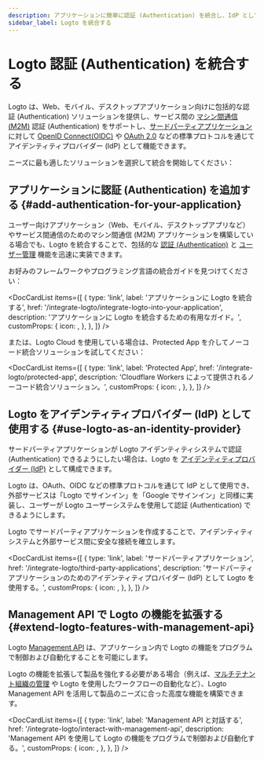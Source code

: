 ```yaml
---
description: アプリケーションに簡単に認証 (Authentication) を統合し、IdP として OAuth アプリを認可 (Authorization) し、フェデレーテッドアイデンティティを使用して認証 (Authentication) API を活用します。
sidebar_label: Logto を統合する
---
```



# Logto 認証 (Authentication) を統合する

Logto は、Web、モバイル、デスクトップアプリケーション向けに包括的な認証 (Authentication) ソリューションを提供し、サービス間の [マシン間通信 (M2M)](/quick-starts/m2m) 認証 (Authentication) をサポートし、[サードパーティアプリケーション](/integrate-logto/third-party-applications) に対して [OpenID Connect(OIDC)](https://auth.wiki/openid-connect) や [OAuth 2.0](https://auth.wiki/oauth-2.0) などの標準プロトコルを通じてアイデンティティプロバイダー (IdP) として機能できます。

ニーズに最も適したソリューションを選択して統合を開始してください：

## アプリケーションに認証 (Authentication) を追加する \{#add-authentication-for-your-application}

ユーザー向けアプリケーション（Web、モバイル、デスクトップアプリなど）やサービス間通信のためのマシン間通信 (M2M) アプリケーションを構築している場合でも、Logto を統合することで、包括的な [認証 (Authentication)](/end-user-flows) と [ユーザー管理](/user-management) 機能を迅速に実装できます。

お好みのフレームワークやプログラミング言語の統合ガイドを見つけてください：

<DocCardList
  items={[
    {
      type: 'link',
      label: 'アプリケーションに Logto を統合する',
      href: '/integrate-logto/integrate-logto-into-your-application',
      description: 'アプリケーションに Logto を統合するための有用なガイド。',
      customProps: {
        icon: <GuidesIcon />,
      },
    },
  ]}
/>

または、Logto Cloud を使用している場合は、Protected App を介してノーコード統合ソリューションを試してください：

<DocCardList
  items={[
    {
      type: 'link',
      label: 'Protected App',
      href: '/integrate-logto/protected-app',
      description: 'Cloudflare Workers によって提供されるノーコード統合ソリューション。',
      customProps: {
        icon: <ProtectedAppIcon />,
      },
    },
  ]}
/>

## Logto をアイデンティティプロバイダー (IdP) として使用する \{#use-logto-as-an-identity-provider}

サードパーティアプリケーションが Logto アイデンティティシステムで認証 (Authentication) できるようにしたい場合は、Logto を [アイデンティティプロバイダー (IdP)](https://auth.wiki/identity-provider) として構成できます。

Logto は、OAuth、OIDC などの標準プロトコルを通じて IdP として使用でき、外部サービスは「Logto でサインイン」を「Google でサインイン」と同様に実装し、ユーザーが Logto ユーザーシステムを使用して認証 (Authentication) できるようにします。

Logto でサードパーティアプリケーションを作成することで、アイデンティティシステムと外部サービス間に安全な接続を確立します。

<DocCardList
  items={[
    {
      type: 'link',
      label: 'サードパーティアプリケーション',
      href: '/integrate-logto/third-party-applications',
      description:
        'サードパーティアプリケーションのためのアイデンティティプロバイダー (IdP) として Logto を使用する。',
      customProps: {
        icon: <IntegrateIcon width={20} height={20} />,
      },
    },
  ]}
/>

## Management API で Logto の機能を拡張する \{#extend-logto-features-with-management-api}

Logto [Management API](https://openapi.logto.io/) は、アプリケーション内で Logto の機能をプログラムで制御および自動化することを可能にします。

Logto の機能を拡張して製品を強化する必要がある場合（例えば、[マルチテナント組織の管理](/organizations) や Logto を使用したワークフローの自動化など）、Logto Management API を活用して製品のニーズに合った高度な機能を構築できます。

<DocCardList
  items={[
    {
      type: 'link',
      label: 'Management API と対話する',
      href: '/integrate-logto/interact-with-management-api',
      description: 'Management API を使用して Logto の機能をプログラムで制御および自動化する。',
      customProps: {
        icon: <CloudConnectionIcon />,
      },
    },
  ]}
/>
